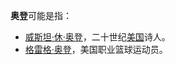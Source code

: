 '''奥登'''可能是指：
*[[威斯坦·休·奥登|威斯坦·休·奥登]]，二十世纪[[美国|美国]]诗人。
*[[格雷格·奥登|格雷格·奥登]]，美国职业篮球运动员。
{{disambig|Cat=二字人名消歧义}}